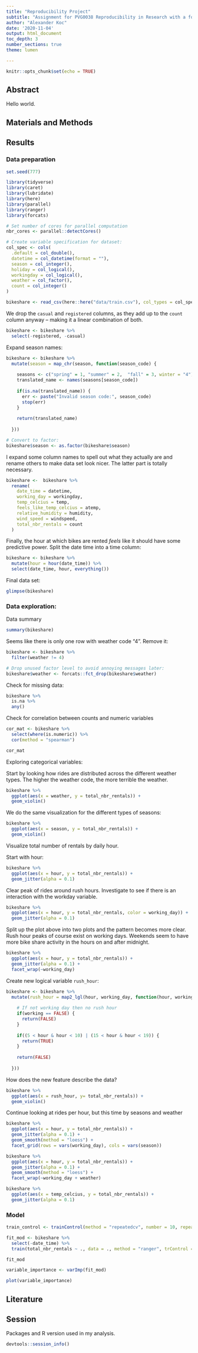 ```yaml
---
title: "Reproducibility Project"
subtitle: "Assignment for PVG0038 Reproducibility in Research with a focus on data analysis using the program R"
author: "Alexander Koc"
date: '2020-11-04'
output: html_document
toc_depth: 3
number_sections: true
theme: lumen

---
```


```r
knitr::opts_chunk$set(echo = TRUE)
```

## Abstract

Hello world.

## Materials and Methods 

## Results

### Data preparation

```r
set.seed(777)
```


```r
library(tidyverse)
library(caret)
library(lubridate)
library(here)
library(parallel)
library(ranger)
library(forcats)

# Set number of cores for parallel computation
nbr_cores <- parallel::detectCores()

# Create variable specification for dataset:
col_spec <- cols(
  .default = col_double(),
  datetime = col_datetime(format = ""),
  season = col_integer(),
  holiday = col_logical(),
  workingday = col_logical(),
  weather = col_factor(),
  count = col_integer()
)

bikeshare <- read_csv(here::here("data/train.csv"), col_types = col_spec)
```

We drop the `casual` and `registered` columns, as they add up to the `count` column anyway -- making it a linear 
combination of both.

```r
bikeshare <- bikeshare %>% 
  select(-registered, -casual)
```

Expand season names:

```r
bikeshare <- bikeshare %>% 
  mutate(season = map_chr(season, function(season_code) {
    
    seasons <- c("spring" = 1, "summer" = 2,  "fall" = 3, winter = "4")
    translated_name <- names(seasons[season_code])
    
    if(is.na(translated_name)) {
      err <- paste("Invalid season code:", season_code)
      stop(err)
    }
    
    return(translated_name)
    
  }))

# Convert to factor:
bikeshare$season <- as.factor(bikeshare$season) 
```

I expand some column names to spell out what they actually are and rename others to make data set look nicer. The latter
part is totally necessary.

```r
bikeshare <-  bikeshare %>% 
  rename(
    date_time = datetime,
    working_day = workingday,
    temp_celcius = temp,
    feels_like_temp_celcius = atemp,
    relative_humidity = humidity,
    wind_speed = windspeed,
    total_nbr_rentals = count
  )
```

Finally, the hour at which bikes are rented _feels_ like it should have some predictive power. Split the date time
into a time column:

```r
bikeshare <- bikeshare %>% 
  mutate(hour = hour(date_time)) %>%
  select(date_time, hour, everything())
```


Final data set:

```r
glimpse(bikeshare)
```

### Data exploration:

Data summary

```r
summary(bikeshare)
```
Seems like there is only one row with weather code "4". Remove it:

```r
bikeshare <- bikeshare %>%
  filter(weather != 4)

# Drop unused factor level to avoid annoying messages later:
bikeshare$weather <- forcats::fct_drop(bikeshare$weather)
```


Check for missing data:
 
```r
bikeshare %>% 
  is.na %>% 
  any()
```
 
Check for correlation between counts and numeric variables
 
```r
cor_mat <- bikeshare %>% 
  select(where(is.numeric)) %>% 
  cor(method = "spearman")

cor_mat

```
Exploring categorical variables:
 
Start by looking how rides are distributed across the different weather types. The higher the weather code, the more 
terrible the weather. 
 
```r
bikeshare %>% 
  ggplot(aes(x = weather, y = total_nbr_rentals)) +
  geom_violin() 
```
We do the same visualization for the different types of seasons:

```r
bikeshare %>% 
  ggplot(aes(x = season, y = total_nbr_rentals)) +
  geom_violin()
```

Visualize total number of rentals by daily hour. 

Start with hour:

```r
bikeshare %>% 
  ggplot(aes(x = hour, y = total_nbr_rentals)) +
  geom_jitter(alpha = 0.1)
```
Clear peak of rides around rush hours. Investigate to see if there is an interaction
with the workday variable.

```r
bikeshare %>% 
  ggplot(aes(x = hour, y = total_nbr_rentals, color = working_day)) +
  geom_jitter(alpha = 0.1)
```
Split up the plot above into two plots and the pattern becomes more clear. Rush hour peaks of course exist on working days.
Weekends seem to have more bike share activity in the hours on and after midnight.

```r
bikeshare %>% 
  ggplot(aes(x = hour, y = total_nbr_rentals)) +
  geom_jitter(alpha = 0.1) +
  facet_wrap(~working_day)
```
Create new logical variable `rush_hour`:

```r
bikeshare <- bikeshare %>% 
  mutate(rush_hour = map2_lgl(hour, working_day, function(hour, working) {
    
    # If not working day then no rush hour
    if(working == FALSE) {
      return(FALSE)
    }
    
    if((5 < hour & hour < 10) | (15 < hour & hour < 19)) {
      return(TRUE)
    }
    
    return(FALSE)
    
  }))
```

How does the new feature describe the data?

```r
bikeshare %>% 
  ggplot(aes(x = rush_hour, y= total_nbr_rentals)) + 
  geom_violin()
```
Continue looking at rides per hour, but this time by seasons and weather

```r
bikeshare %>% 
  ggplot(aes(x = hour, y = total_nbr_rentals)) +
  geom_jitter(alpha = 0.1) + 
  geom_smooth(method = "loess") + 
  facet_grid(rows = vars(working_day), cols = vars(season))
```

```r
bikeshare %>% 
  ggplot(aes(x = hour, y = total_nbr_rentals)) +
  geom_jitter(alpha = 0.1) + 
  geom_smooth(method = "loess") + 
  facet_wrap(~working_day + weather) 
```

```r
bikeshare %>% 
  ggplot(aes(x = temp_celcius, y = total_nbr_rentals)) + 
  geom_jitter(alpha = 0.1)
```

### Model

```r
train_control <- trainControl(method = "repeatedcv", number = 10, repeats = 5, verboseIter = FALSE, allowParallel = TRUE)
```


```r
fit_mod <- bikeshare %>% 
  select(-date_time) %>% 
  train(total_nbr_rentals ~ ., data = ., method = "ranger", trControl = train_control, preProcess = c("center", "scale"), num.threads = nbr_cores, importance = "impurity")

fit_mod
```
```r
variable_importance <- varImp(fit_mod)
```

```r
plot(variable_importance)
```


## Literature

## Session

Packages and R version used in my analysis.

```r
devtools::session_info()
```

